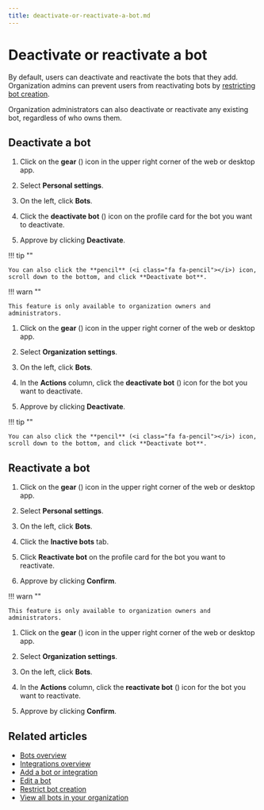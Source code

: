 ```yaml
---
title: deactivate-or-reactivate-a-bot.md
---
```


# Deactivate or reactivate a bot

By default, users can deactivate and reactivate the bots that they
add. Organization admins can prevent users from reactivating bots by
[restricting bot creation](/help/restrict-bot-creation).

Organization administrators can also deactivate or reactivate any existing
bot, regardless of who owns them.

## Deactivate a bot

<Tabs>
<TabItem label="via-personal-settings">

1. Click on the **gear** (<i class="zulip-icon zulip-icon-gear"></i>) icon in the upper
   right corner of the web or desktop app.

1. Select **Personal settings**.

1. On the left, click **Bots**.



1. Click the **deactivate bot** (<i class="fa fa-user-times"></i>) icon on the profile
   card for the bot you want to deactivate.

1. Approve by clicking **Deactivate**.

!!! tip ""

    You can also click the **pencil** (<i class="fa fa-pencil"></i>) icon,
    scroll down to the bottom, and click **Deactivate bot**.

</TabItem>
<TabItem label="via-organization-settings">

!!! warn ""

    This feature is only available to organization owners and administrators.






1. Click on the **gear** (<i class="zulip-icon zulip-icon-gear"></i>) icon in the upper
   right corner of the web or desktop app.

1. Select **Organization settings**.

1. On the left, click **Bots**.



1. In the **Actions** column, click the **deactivate bot** (<i class="fa fa-user-times"></i>)
   icon for the bot you want to deactivate.

1. Approve by clicking **Deactivate**.

!!! tip ""

    You can also click the **pencil** (<i class="fa fa-pencil"></i>) icon,
    scroll down to the bottom, and click **Deactivate bot**.

</TabItem>
</Tabs>

## Reactivate a bot

<Tabs>
<TabItem label="via-personal-settings">

1. Click on the **gear** (<i class="zulip-icon zulip-icon-gear"></i>) icon in the upper
   right corner of the web or desktop app.

1. Select **Personal settings**.

1. On the left, click **Bots**.



1. Click the **Inactive bots** tab.

1. Click **Reactivate bot** on the profile card for the bot you want to reactivate.

1. Approve by clicking **Confirm**.

</TabItem>
<TabItem label="via-organization-settings">

!!! warn ""

    This feature is only available to organization owners and administrators.






1. Click on the **gear** (<i class="zulip-icon zulip-icon-gear"></i>) icon in the upper
   right corner of the web or desktop app.

1. Select **Organization settings**.

1. On the left, click **Bots**.



1. In the **Actions** column, click the **reactivate bot** (<i class="fa fa-user-plus"></i>)
   icon for the bot you want to reactivate.

1. Approve by clicking **Confirm**.

</TabItem>
</Tabs>


## Related articles

* [Bots overview](/help/bots-overview)
* [Integrations overview](/help/integrations-overview)
* [Add a bot or integration](/help/add-a-bot-or-integration)
* [Edit a bot](/help/edit-a-bot)
* [Restrict bot creation](/help/restrict-bot-creation)
* [View all bots in your organization](/help/view-all-bots-in-your-organization)


